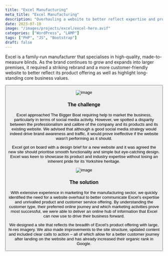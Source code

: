 ```yaml
---
title: "Excel Manufacturing"
meta_title: "Excel Manufacturing"
description: "Overhauling a website to better reflect expertise and product offering."
date: 2023-07-10
image: "/images/projects/excel/excel-hero.avif"
categories: ["WordPress", "LAMP"]
tags: ["PHP", "JS", "Bootstrap"]
draft: false
---
```


Excel is a family-run manufacturer that specialises in high-quality, made-to-measure blinds. As the brand continues to grow and expands into larger premises, it required a striking rebrand and a more customer-friendly website to better reflect its product offering as well as highlight long-standing core business values.

<Button label="Visit the website" link="https://www.excelgb.com/" style="solid"/>

![image](/images/projects/excel/excel-case-study-website-fabrics.avif)

### The challenge

Excel approached The Bigger Boat requiring help to market the business, particularly in terms of social media activity. However, we spotted a disparity between the professionalism and calibre of the company and its products and its existing website. We advised that although a good social media strategy would indeed drive brand awareness and traffic, it would prove ineffective if the website wasn’t performing as it should.

Excel got on board with a design brief for a new website and it was agreed the new site should prioritise smooth functionality and simple but eye-catching design. Excel was keen to showcase its product and industry expertise without losing an inherent pride for its Yorkshire heritage.

![image](/images/projects/excel/excel-case-study-website-menu.avif)

### The solution

With extensive experience in marketing for the manufacturing sector, we quickly identified the need for a website overhaul to better communicate Excel’s expertise and unrivalled product and customer service offering. By understanding the customer type, their preferred online journey and which marketing activities prove most successful, we were able to deliver an online hub of information that Excel can now use to drive their business forward. 

We designed a site that reflects the breadth of Excel’s product offering with large, hi-res imagery. We also made improvements to the site structure, updated content and included clear calls to action – all of which allow for a better customer journey after landing on the website and has already increased their organic rank in Google.